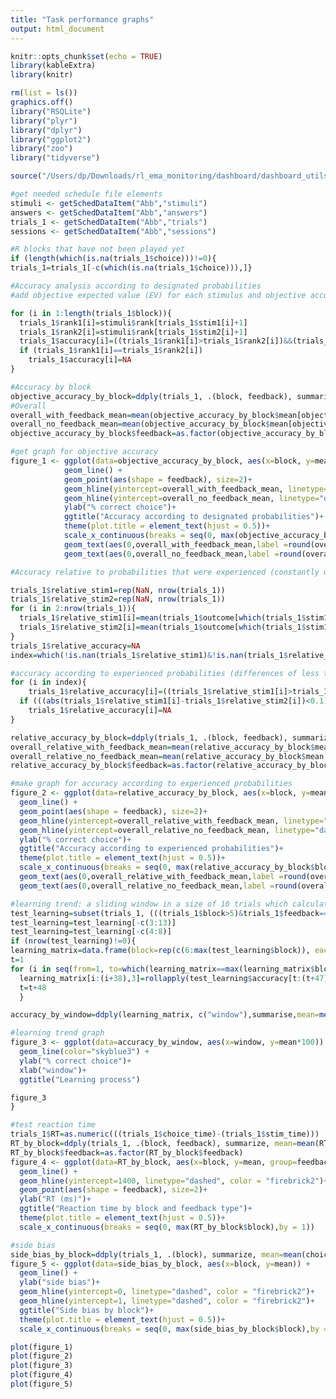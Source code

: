 ```yaml
---
title: "Task performance graphs"
output: html_document
---
```


```r
knitr::opts_chunk$set(echo = TRUE)
library(kableExtra)
library(knitr)
```

```r
rm(list = ls())
graphics.off()
library("RSQLite")
library("plyr")
library("dplyr")
library("ggplot2")
library("zoo")
library("tidyverse")

source("/Users/dp/Downloads/rl_ema_monitoring/dashboard/dashboard_utils.R")#Shane's functions

#get needed schedule file elements
stimuli <- getSchedDataItem("Abb","stimuli")
answers <- getSchedDataItem("Abb","answers")
trials_1 <- getSchedDataItem("Abb","trials")
sessions <- getSchedDataItem("Abb","sessions")

#R blocks that have not been played yet 
if (length(which(is.na(trials_1$choice)))!=0){
trials_1=trials_1[-c(which(is.na(trials_1$choice))),]}

#Accuracy analysis according to designated probabilities
#add objective expected value (EV) for each stimulus and objective accuracy for each trial

for (i in 1:length(trials_1$block)){
  trials_1$rank1[i]=stimuli$rank[trials_1$stim1[i]+1]
  trials_1$rank2[i]=stimuli$rank[trials_1$stim2[i]+1]
  trials_1$accuracy[i]=((trials_1$rank1[i]>trials_1$rank2[i])&&(trials_1$choice[i]==0)||(trials_1$rank1[i]<trials_1$rank2[i])&&(trials_1$choice[i]==1))
  if (trials_1$rank1[i]==trials_1$rank2[i])
    trials_1$accuracy[i]=NA
}

#Accuracy by block
objective_accuracy_by_block=ddply(trials_1, .(block, feedback), summarize, mean=mean(accuracy, na.rm = T))
#Overall
overall_with_feedback_mean=mean(objective_accuracy_by_block$mean[objective_accuracy_by_block$feedback==1], na.rm = T)*100
overall_no_feedback_mean=mean(objective_accuracy_by_block$mean[objective_accuracy_by_block$feedback==0], na.rm = T)*100
objective_accuracy_by_block$feedback=as.factor(objective_accuracy_by_block$feedback)

#get graph for objective accuracy
figure_1 <- ggplot(data=objective_accuracy_by_block, aes(x=block, y=mean*100, group=feedback, colour=feedback)) +
            geom_line() +
            geom_point(aes(shape = feedback), size=2)+
            geom_hline(yintercept=overall_with_feedback_mean, linetype="dashed", color = "cyan4")+
            geom_hline(yintercept=overall_no_feedback_mean, linetype="dashed", color = "firebrick2")+
            ylab("% correct choice")+
            ggtitle("Accuracy according to designated probabilities")+
            theme(plot.title = element_text(hjust = 0.5))+
            scale_x_continuous(breaks = seq(0, max(objective_accuracy_by_block$block),by = 1))+
            geom_text(aes(0,overall_with_feedback_mean,label =round(overall_with_feedback_mean, digits = 1), vjust = -0.4), size = 2.8, color="cyan4")+
            geom_text(aes(0,overall_no_feedback_mean,label =round(overall_no_feedback_mean, digits = 1), vjust = -0.4), size = 2.8, color="firebrick2")

#Accuracy relative to probabilities that were experienced (constantly updating until an image switches to its no-feedback phase)

trials_1$relative_stim1=rep(NaN, nrow(trials_1))
trials_1$relative_stim2=rep(NaN, nrow(trials_1))
for (i in 2:nrow(trials_1)){
  trials_1$relative_stim1[i]=mean(trials_1$outcome[which(trials_1$stim1==trials_1$stim1[i]&trials_1$choice==0&trials_1$feedback==1&((trials_1$trial<trials_1$trial[i]&trials_1$block==trials_1$block[i])|trials_1$block<trials_1$block[i])|trials_1$stim2==trials_1$stim1[i]&trials_1$choice==1&trials_1$feedback==1&((trials_1$trial<trials_1$trial[i]&trials_1$block==trials_1$block[i])|trials_1$block<trials_1$block[i]))]) 
  trials_1$relative_stim2[i]=mean(trials_1$outcome[which(trials_1$stim1==trials_1$stim2[i]&trials_1$choice==0&trials_1$feedback==1&((trials_1$trial<trials_1$trial[i]&trials_1$block==trials_1$block[i])|trials_1$block<trials_1$block[i])|trials_1$stim2==trials_1$stim2[i]&trials_1$choice==1&trials_1$feedback==1&((trials_1$trial<trials_1$trial[i]&trials_1$block==trials_1$block[i])|trials_1$block<trials_1$block[i]))])
}
trials_1$relative_accuracy=NA
index=which(!is.nan(trials_1$relative_stim1)&!is.nan(trials_1$relative_stim2))

#accuracy according to experienced probabilities (differences of less than 10% between probabilties are omitted)
for (i in index){
    trials_1$relative_accuracy[i]=((trials_1$relative_stim1[i]>trials_1$relative_stim2[i]+0.1)&&(trials_1$choice[i]==0)||(trials_1$relative_stim1[i]+0.1<trials_1$relative_stim2[i])&&(trials_1$choice[i]==1))
  if (((abs(trials_1$relative_stim1[i]-trials_1$relative_stim2[i])<0.1)&&(abs(trials_1$relative_stim2[i]-trials_1$relative_stim1[i]))<0.1))
    trials_1$relative_accuracy[i]=NA
}

relative_accuracy_by_block=ddply(trials_1, .(block, feedback), summarize, mean=mean(relative_accuracy, na.rm = T))
overall_relative_with_feedback_mean=mean(relative_accuracy_by_block$mean[relative_accuracy_by_block$feedback==1], na.rm = T)*100
overall_relative_no_feedback_mean=mean(relative_accuracy_by_block$mean[relative_accuracy_by_block$feedback==0], na.rm = T)*100
relative_accuracy_by_block$feedback=as.factor(relative_accuracy_by_block$feedback)

#make graph for accuracy according to experienced probabilities
figure_2 <- ggplot(data=relative_accuracy_by_block, aes(x=block, y=mean*100, group=feedback, colour=feedback)) +
  geom_line() +
  geom_point(aes(shape = feedback), size=2)+
  geom_hline(yintercept=overall_relative_with_feedback_mean, linetype="dashed", color = "cyan4")+
  geom_hline(yintercept=overall_relative_no_feedback_mean, linetype="dashed", color = "firebrick2")+
  ylab("% correct choice")+
  ggtitle("Accuracy according to experienced probabilities")+
  theme(plot.title = element_text(hjust = 0.5))+
  scale_x_continuous(breaks = seq(0, max(relative_accuracy_by_block$block),by = 1))+
  geom_text(aes(0,overall_relative_with_feedback_mean,label =round(overall_relative_with_feedback_mean, digits = 1), vjust = -0.4), size = 2.8, color="cyan4")+
  geom_text(aes(0,overall_relative_no_feedback_mean,label =round(overall_relative_no_feedback_mean, digits = 1), vjust = -0.4), size = 2.8, color="firebrick2")

#learning trend: a sliding window in a size of 10 trials which calculates subject's accuracy according to designated probabilities (starts being calculated only from block 6, after the practice session)
test_learning=subset(trials_1, (((trials_1$block>5)&trials_1$feedback==1)))
test_learning=test_learning[-c(3:13)]
test_learning=test_learning[-c(4:8)]
if (nrow(test_learning)!=0){
learning_matrix=data.frame(block=rep(c(6:max(test_learning$block)), each=39), window=rep(c(1:39), max(test_learning$block)-5), accuracy=rep(NA, 39*(max(test_learning$block)-5)))
t=1
for (i in seq(from=1, to=which(learning_matrix==max(learning_matrix$block))[1], by=39)){
  learning_matrix[i:(i+38),3]=rollapply(test_learning$accuracy[t:(t+47)], width = 10, by = 1, FUN = mean, align = "left")
  t=t+48
  }

accuracy_by_window=ddply(learning_matrix, c("window"),summarise,mean=mean(accuracy, na.rm = T))

#learning trend graph
figure_3 <- ggplot(data=accuracy_by_window, aes(x=window, y=mean*100)) +
  geom_line(color="skyblue3") +
  ylab("% correct choice")+
  xlab("window")+
  ggtitle("Learning process")

figure_3
}

#test reaction time
trials_1$RT=as.numeric(((trials_1$choice_time)-(trials_1$stim_time)))
RT_by_block=ddply(trials_1, .(block, feedback), summarize, mean=mean(RT, na.rm = T))
RT_by_block$feedback=as.factor(RT_by_block$feedback)
figure_4 <- ggplot(data=RT_by_block, aes(x=block, y=mean, group=feedback, colour=feedback)) +
  geom_line() +
  geom_hline(yintercept=1400, linetype="dashed", color = "firebrick2")+
  geom_point(aes(shape = feedback), size=2)+
  ylab("RT (ms)")+
  ggtitle("Reaction time by block and feedback type")+
  theme(plot.title = element_text(hjust = 0.5))+
  scale_x_continuous(breaks = seq(0, max(RT_by_block$block),by = 1))

#side bias
side_bias_by_block=ddply(trials_1, .(block), summarize, mean=mean(choice, na.rm = T))
figure_5 <- ggplot(data=side_bias_by_block, aes(x=block, y=mean)) +
  geom_line() +
  ylab("side bias")+
  geom_hline(yintercept=0, linetype="dashed", color = "firebrick2")+
  geom_hline(yintercept=1, linetype="dashed", color = "firebrick2")+
  ggtitle("Side bias by block")+
  theme(plot.title = element_text(hjust = 0.5))+
  scale_x_continuous(breaks = seq(0, max(side_bias_by_block$block),by = 1))

```



```r
plot(figure_1)
plot(figure_2)
plot(figure_3)
plot(figure_4)
plot(figure_5)
```

